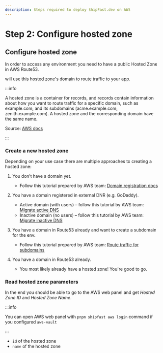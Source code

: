 ```yaml
---
description: Steps required to deploy ShipFast.dev on AWS
---
```



# Step 2: Configure hosted zone

## Configure hosted zone

In order to access any environment you need to have a public Hosted Zone in AWS Route53.

<ProjectName /> will use this hosted zone's domain to route traffic to your app.

:::info

A hosted zone is a container for records, and records contain information about how you want to route traffic for a specific domain, such as example.com, and its subdomains (acme.example.com, zenith.example.com). A hosted zone and the corresponding domain have the same name.

Source: [AWS docs](https://docs.aws.amazon.com/Route53/latest/DeveloperGuide/hosted-zones-working-with.html)

:::

### Create a new hosted zone

Depending on your use case there are multiple approaches to creating a hosted zone:

1.  You don't have a domain yet.

    - Follow this tutorial prepared by AWS team: [Domain registration docs](https://docs.aws.amazon.com/Route53/latest/DeveloperGuide/domain-register.html)

2.  You have a domain registered in external DNR (e.g. GoDaddy).

    - Active domain (with users) – follow this tutorial by AWS team: [Migrate active DNS](https://docs.aws.amazon.com/Route53/latest/DeveloperGuide/migrate-dns-domain-in-use.html)
    - Inactive domain (no users) – follow this tutorial by AWS team: [Migrate inactive DNS](https://docs.aws.amazon.com/Route53/latest/DeveloperGuide/migrate-dns-domain-inactive.html)

3.  You have a domain in Route53 already and want to create a subdomain for the env.

    - Follow this tutorial prepared by AWS team: [Route traffic for subdomains](https://docs.aws.amazon.com/Route53/latest/DeveloperGuide/dns-routing-traffic-for-subdomains.html)

4.  You have a domain in Route53 already.

    - You most likely already have a hosted zone! You're good to go.

### Read hosted zone parameters

In the end you should be able to go to the AWS web panel and get _Hosted Zone ID_ and _Hosted Zone Name_.

:::info

You can open AWS web panel with `pnpm shipfast aws login` command if you configured `aws-vault`

:::

- `id` of the hosted zone
- `name` of the hosted zone
